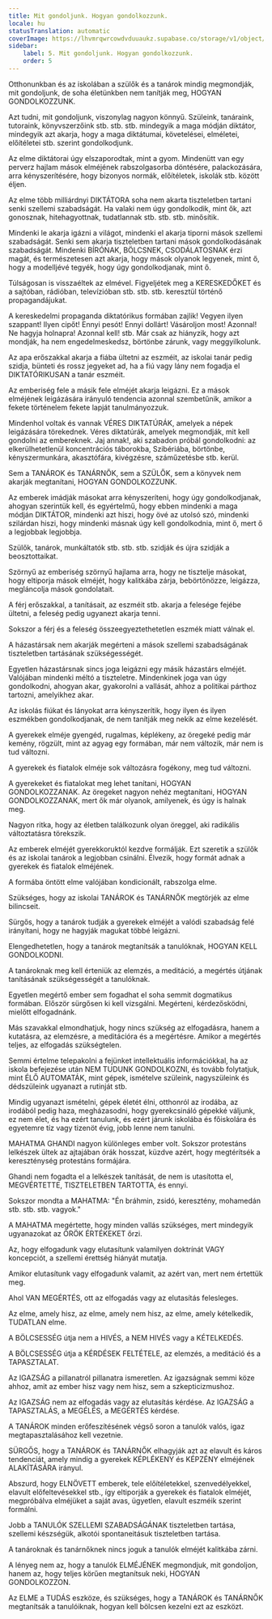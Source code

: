 ```yaml
---
title: Mit gondoljunk. Hogyan gondolkozzunk.
locale: hu
statusTranslation: automatic
coverImage: https://lhvmrqwrcowdvduuaukz.supabase.co/storage/v1/object/public/strapi-uploads/small_cover-educacion-fundamental.webp-2d51a7828a2b1309555be27f7e2a61a0.webp
sidebar:
    label: 5. Mit gondoljunk. Hogyan gondolkozzunk.
    order: 5
---
```

Otthonunkban és az iskolában a szülők és a tanárok mindig megmondják, mit gondoljunk, de soha életünkben nem tanítják meg, HOGYAN GONDOLKOZZUNK.

Azt tudni, mit gondoljunk, viszonylag nagyon könnyű. Szüleink, tanáraink, tutoraink, könyvszerzőink stb. stb. stb. mindegyik a maga módján diktátor, mindegyik azt akarja, hogy a maga diktátumai, követelései, elméletei, előítéletei stb. szerint gondolkodjunk.

Az elme diktátorai úgy elszaporodtak, mint a gyom. Mindenütt van egy perverz hajlam mások elméjének rabszolgasorba döntésére, palackozására, arra kényszerítésére, hogy bizonyos normák, előítéletek, iskolák stb. között éljen.

Az elme több milliárdnyi DIKTÁTORA soha nem akarta tiszteletben tartani senki szellemi szabadságát. Ha valaki nem úgy gondolkodik, mint ők, azt gonosznak, hitehagyottnak, tudatlannak stb. stb. stb. minősítik.

Mindenki le akarja igázni a világot, mindenki el akarja tiporni mások szellemi szabadságát. Senki sem akarja tiszteletben tartani mások gondolkodásának szabadságát. Mindenki BÍRÓNAK, BÖLCSNEK, CSODÁLATOSNAK érzi magát, és természetesen azt akarja, hogy mások olyanok legyenek, mint ő, hogy a modelljévé tegyék, hogy úgy gondolkodjanak, mint ő.

Túlságosan is visszaéltek az elmével. Figyeljétek meg a KERESKEDŐKET és a sajtóban, rádióban, televízióban stb. stb. stb. keresztül történő propagandájukat.

A kereskedelmi propaganda diktatórikus formában zajlik! Vegyen ilyen szappant! Ilyen cipőt! Ennyi pesót! Ennyi dollárt! Vásároljon most! Azonnal! Ne hagyja holnapra! Azonnal kell! stb. Már csak az hiányzik, hogy azt mondják, ha nem engedelmeskedsz, börtönbe zárunk, vagy meggyilkolunk.

Az apa erőszakkal akarja a fiába ültetni az eszméit, az iskolai tanár pedig szidja, bünteti és rossz jegyeket ad, ha a fiú vagy lány nem fogadja el DIKTATÓRIKUSAN a tanár eszméit.

Az emberiség fele a másik fele elméjét akarja leigázni. Ez a mások elméjének leigázására irányuló tendencia azonnal szembetűnik, amikor a fekete történelem fekete lapját tanulmányozzuk.

Mindenhol voltak és vannak VÉRES DIKTATÚRÁK, amelyek a népek leigázására törekednek. Véres diktatúrák, amelyek megmondják, mit kell gondolni az embereknek. Jaj annak!, aki szabadon próbál gondolkodni: az elkerülhetetlenül koncentrációs táborokba, Szibériába, börtönbe, kényszermunkára, akasztófára, kivégzésre, száműzetésbe stb. kerül.

Sem a TANÁROK és TANÁRNŐK, sem a SZÜLŐK, sem a könyvek nem akarják megtanítani, HOGYAN GONDOLKOZZUNK.

Az emberek imádják másokat arra kényszeríteni, hogy úgy gondolkodjanak, ahogyan szerintük kell, és egyértelmű, hogy ebben mindenki a maga módján DIKTÁTOR, mindenki azt hiszi, hogy övé az utolsó szó, mindenki szilárdan hiszi, hogy mindenki másnak úgy kell gondolkodnia, mint ő, mert ő a legjobbak legjobbja.

Szülők, tanárok, munkáltatók stb. stb. stb. szidják és újra szidják a beosztottaikat.

Szörnyű az emberiség szörnyű hajlama arra, hogy ne tisztelje másokat, hogy eltiporja mások elméjét, hogy kalitkába zárja, bebörtönözze, leigázza, megláncolja mások gondolatait.

A férj erőszakkal, a tanításait, az eszméit stb. akarja a felesége fejébe ültetni, a feleség pedig ugyanezt akarja tenni.

Sokszor a férj és a feleség összeegyeztethetetlen eszmék miatt válnak el.

A házastársak nem akarják megérteni a mások szellemi szabadságának tiszteletben tartásának szükségességét.

Egyetlen házastársnak sincs joga leigázni egy másik házastárs elméjét. Valójában mindenki méltó a tiszteletre. Mindenkinek joga van úgy gondolkodni, ahogyan akar, gyakorolni a vallását, ahhoz a politikai párthoz tartozni, amelyikhez akar.

Az iskolás fiúkat és lányokat arra kényszerítik, hogy ilyen és ilyen eszmékben gondolkodjanak, de nem tanítják meg nekik az elme kezelését.

A gyerekek elméje gyengéd, rugalmas, képlékeny, az öregeké pedig már kemény, rögzült, mint az agyag egy formában, már nem változik, már nem is tud változni.

A gyerekek és fiatalok elméje sok változásra fogékony, meg tud változni.

A gyerekeket és fiatalokat meg lehet tanítani, HOGYAN GONDOLKOZZANAK. Az öregeket nagyon nehéz megtanítani, HOGYAN GONDOLKOZZANAK, mert ők már olyanok, amilyenek, és úgy is halnak meg.

Nagyon ritka, hogy az életben találkozunk olyan öreggel, aki radikális változtatásra törekszik.

Az emberek elméjét gyerekkoruktól kezdve formálják. Ezt szeretik a szülők és az iskolai tanárok a legjobban csinálni. Élvezik, hogy formát adnak a gyerekek és fiatalok elméjének.

A formába öntött elme valójában kondicionált, rabszolga elme.

Szükséges, hogy az iskolai TANÁROK és TANÁRNŐK megtörjék az elme bilincseit.

Sürgős, hogy a tanárok tudják a gyerekek elméjét a valódi szabadság felé irányítani, hogy ne hagyják magukat többé leigázni.

Elengedhetetlen, hogy a tanárok megtanítsák a tanulóknak, HOGYAN KELL GONDOLKODNI.

A tanároknak meg kell érteniük az elemzés, a meditáció, a megértés útjának tanításának szükségességét a tanulóknak.

Egyetlen megértő ember sem fogadhat el soha semmit dogmatikus formában. Először sürgősen ki kell vizsgálni. Megérteni, kérdezősködni, mielőtt elfogadnánk.

Más szavakkal elmondhatjuk, hogy nincs szükség az elfogadásra, hanem a kutatásra, az elemzésre, a meditációra és a megértésre. Amikor a megértés teljes, az elfogadás szükségtelen.

Semmi értelme telepakolni a fejünket intellektuális információkkal, ha az iskola befejezése után NEM TUDUNK GONDOLKOZNI, és tovább folytatjuk, mint ÉLŐ AUTOMATÁK, mint gépek, ismételve szüleink, nagyszüleink és dédszüleink ugyanazt a rutinját stb.

Mindig ugyanazt ismételni, gépek életét élni, otthonról az irodába, az irodából pedig haza, megházasodni, hogy gyerekcsináló gépekké váljunk, ez nem élet, és ha ezért tanulunk, és ezért járunk iskolába és főiskolára és egyetemre tíz vagy tizenöt évig, jobb lenne nem tanulni.

MAHATMA GHANDI nagyon különleges ember volt. Sokszor protestáns lelkészek ültek az ajtajában órák hosszat, küzdve azért, hogy megtérítsék a kereszténység protestáns formájára.

Ghandi nem fogadta el a lelkészek tanítását, de nem is utasította el, MEGVÉRTETTE, TISZTELETBEN TARTOTTA, és ennyi.

Sokszor mondta a MAHATMA: "Én bráhmin, zsidó, keresztény, mohamedán stb. stb. stb. vagyok."

A MAHATMA megértette, hogy minden vallás szükséges, mert mindegyik ugyanazokat az ÖRÖK ÉRTÉKEKET őrzi.

Az, hogy elfogadunk vagy elutasítunk valamilyen doktrínát VAGY koncepciót, a szellemi érettség hiányát mutatja.

Amikor elutasítunk vagy elfogadunk valamit, az azért van, mert nem értettük meg.

Ahol VAN MEGÉRTÉS, ott az elfogadás vagy az elutasítás felesleges.

Az elme, amely hisz, az elme, amely nem hisz, az elme, amely kételkedik, TUDATLAN elme.

A BÖLCSESSÉG útja nem a HIVÉS, a NEM HIVÉS vagy a KÉTELKEDÉS.

A BÖLCSESSÉG útja a KÉRDÉSEK FELTÉTELE, az elemzés, a meditáció és a TAPASZTALAT.

Az IGAZSÁG a pillanatról pillanatra ismeretlen. Az igazságnak semmi köze ahhoz, amit az ember hisz vagy nem hisz, sem a szkepticizmushoz.

Az IGAZSÁG nem az elfogadás vagy az elutasítás kérdése. Az IGAZSÁG a TAPASZTALÁS, a MEGÉLÉS, a MEGÉRTÉS kérdése.

A TANÁROK minden erőfeszítésének végső soron a tanulók valós, igaz megtapasztalásához kell vezetnie.

SÜRGŐS, hogy a TANÁROK és TANÁRNŐK elhagyják azt az elavult és káros tendenciát, amely mindig a gyerekek KÉPLÉKENY és KÉPZÉNY elméjének ALAKÍTÁSÁRA irányul.

Abszurd, hogy ELNÖVETT emberek, tele előítéletekkel, szenvedélyekkel, elavult előfeltevésekkel stb., így eltiporják a gyerekek és fiatalok elméjét, megpróbálva elméjüket a saját avas, ügyetlen, elavult eszméik szerint formálni.

Jobb a TANULÓK SZELLEMI SZABADSÁGÁNAK tiszteletben tartása, szellemi készségük, alkotói spontaneitásuk tiszteletben tartása.

A tanároknak és tanárnőknek nincs joguk a tanulók elméjét kalitkába zárni.

A lényeg nem az, hogy a tanulók ELMÉJÉNEK megmondjuk, mit gondoljon, hanem az, hogy teljes körűen megtanítsuk neki, HOGYAN GONDOLKOZZON.

Az ELME a TUDÁS eszköze, és szükséges, hogy a TANÁROK és TANÁRNŐK megtanítsák a tanulóiknak, hogyan kell bölcsen kezelni ezt az eszközt.

